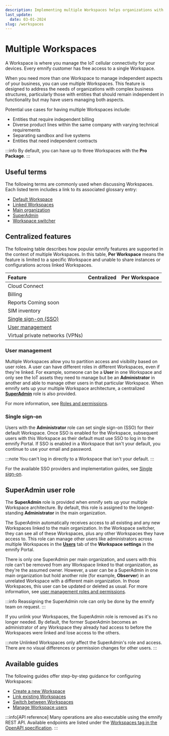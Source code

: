 ```yaml
---
description: Implementing multiple Workspaces helps organizations with complex business structures manage entities in the emnify Portal
last_update:
  date: 03-01-2024
slug: /workspaces
---
```


# Multiple Workspaces


A Workspace is where you manage the IoT cellular connectivity for your devices.
Every emnify customer has free access to a single Workspace.

When you need more than one Workspace to manage independent aspects of your business, you can use multiple Workspaces.
This feature is designed to address the needs of organizations with complex business structures, particularly those with entities that should remain independent in functionality but may have users managing both aspects.

Potential use cases for having multiple Workspaces include:

- Entities that require independent billing
- Diverse product lines within the same company with varying technical requirements
- Separating sandbox and live systems
- Entities that need independent contracts

:::info
By default, you can have up to three Workspaces with the **Pro Package**.
:::

## Useful terms

The following terms are commonly used when discussing Workspaces.
Each listed term includes a link to its associated glossary entry:

- [Default Workspace](/glossary#default-workspace)
- [Linked Workspaces](/glossary#linked-workspaces)
- [Main organization](/glossary#main-organization)
- [SuperAdmin](#superadmin-user-role)
- [Workspace switcher](/glossary#workspace-switcher)

## Centralized features

The following table describes how popular emnify features are supported in the context of multiple Workspaces.
In this table, **Per Workspace** means the feature is limited to a specific Workspace and unable to share instances or configurations across linked Workspaces.

| Feature                                 | Centralized         | Per Workspace       |
| :-------------------------------------- | :-----------------: | :-----------------: |
| Cloud Connect                           | <Close alt="No" />  | <Check alt="Yes" /> |
| Billing                                 | <Close alt="No" />  | <Check alt="Yes" /> |
| Reports <span className="badge">Coming soon</span> | <Close alt="No" />  | <Check alt="Yes" /> |
| SIM inventory                           | <Close alt="No" />  | <Check alt="Yes" /> |
| [Single sign-on (SSO)](#single-sign-on) | <Check alt="Yes" /> | <Close alt="No" />  |
| [User management](#user-management)     | <Check alt="Yes" /> | <Check alt="Yes" /> |
| Virtual private networks (VPNs)         | <Close alt="No" />  | <Check alt="Yes" /> |

<FeatureRequestsTipPartial />

### User management

Multiple Workspaces allow you to partition access and visibility based on user roles.
A user can have different roles in different Workspaces, even if they're linked.
For example, someone can be a **User** in one Workspace and only see the IoT assets they need to manage but be an **Administrator** in another and able to manage other users in that particular Workspace.
When emnify sets up your multiple Workspace architecture, a centralized [**SuperAdmin**](#superadmin-user-role) role is also provided.

For more information, see [Roles and permissions](/portal/roles).

### Single sign-on

Users with the **Administrator** role can set single sign-on (SSO) for their default Workspace.
Once SSO is enabled for the Workspace, subsequent users with this Workspace as their default must use SSO to log in to the emnify Portal.
If SSO is enabled in a Workspace that isn't your default, you continue to use your email and password.

:::note
You can't log in directly to a Workspace that isn't your default.
:::

For the available SSO providers and implementation guides, see [Single sign-on](/sso).

## SuperAdmin user role

The **SuperAdmin** role is provided when emnify sets up your multiple Workspace architecture.
By default, this role is assigned to the longest-standing **Administrator** in the main organization.

The SuperAdmin automatically receives access to all existing and any new Workspaces linked to the main organization.
In the Workspace switcher, they can see all of these Workspaces, plus any other Workspaces they have access to.
This role can manage other users like administrators across multiple Workspaces in the [**Users**](https://portal.emnify.com/organisation-settings/users) tab of the **Workspace settings** in the emnify Portal.

There is only one SuperAdmin per main organization, and users with this role can't be removed from any Workspace linked to that organization, as they're the assumed owner.
However, a user can be a SuperAdmin in one main organization but hold another role (for example, **Observer**) in an unrelated Workspace with a different main organization.
In those Workspaces, this user can be updated or deleted as usual.
For more information, see [user management roles and permissions](/portal/roles#user-management).

:::info
Reassigning the SuperAdmin role can only be done by the emnify team on request.
:::

If you unlink your Workspaces, the SuperAdmin role is removed as it's no longer needed.
By default, the former SuperAdmin becomes an administrator of any Workspace they already had access to before the Workspaces were linked and lose access to the others.

:::note
Unlinked Workspaces only affect the SuperAdmin's role and access.
There are no visual differences or permission changes for other users.
:::

## Available guides

The following guides offer step-by-step guidance for configuring Workspaces:

- [Create a new Workspace](/workspaces/create)
- [Link existing Workspaces](/workspaces/link)
- [Switch between Workspaces](/workspaces/switch)
- [Manage Workspace users](/workspaces/manage-users)

:::info[API reference]
Many operations are also executable using the emnify REST API.
Available endpoints are listed under the [Workspaces tag in the OpenAPI specification](https://cdn.emnify.net/api/doc/swagger.html#/Workspaces).
:::
